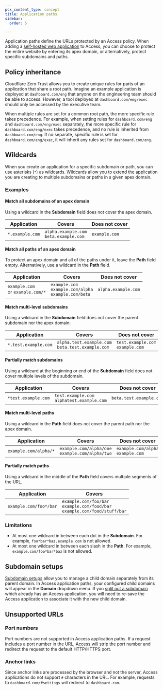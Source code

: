 ```yaml
---
pcx_content_type: concept
title: Application paths
sidebar:
  order: 5

---
```


Application paths define the URLs protected by an Access policy. When adding a [self-hosted web application](/cloudflare-one/applications/configure-apps/self-hosted-apps/) to Access, you can choose to protect the entire website by entering its apex domain, or alternatively, protect specific subdomains and paths.

## Policy inheritance

Cloudflare Zero Trust allows you to create unique rules for parts of an application that share a root path. Imagine an example application is deployed at `dashboard.com/eng` that anyone on the engineering team should be able to access. However, a tool deployed at `dashboard.com/eng/exec` should only be accessed by the executive team.

When multiple rules are set for a common root path, the more specific rule takes precedence. For example, when setting rules for `dashboard.com/eng` and `dashboard.com/eng/exec` separately, the more specific rule for `dashboard.com/eng/exec` takes precedence, and no rule is inherited from `dashboard.com/eng`. If no separate, specific rule is set for `dashboard.com/eng/exec`, it will inherit any rules set for `dashboard.com/eng`.

## Wildcards

When you create an application for a specific subdomain or path, you can use asterisks (`*`) as wildcards. Wildcards allow you to extend the application you are creating to multiple subdomains or paths in a given apex domain.

### Examples

#### Match all subdomains of an apex domain

Using a wildcard in the **Subdomain** field does not cover the apex domain.

| Application     | Covers                                       | Does not cover |
| --------------- | -------------------------------------------- | -------------- |
| `*.example.com` | `alpha.example.com` <br/> `beta.example.com` | `example.com`  |

#### Match all paths of an apex domain

To protect an apex domain and all of the paths under it, leave the **Path** field empty. Alternatively, use a wildcard in the **Path** field.

| Application                            | Covers                                                           | Does not cover      |
| -------------------------------------- | ---------------------------------------------------------------- | ------------------- |
| `example.com` <br/> or `example.com/*` | `example.com` <br/> `example.com/alpha` <br/> `example.com/beta` | `alpha.example.com` |

#### Match multi-level subdomains

Using a wildcard in the **Subdomain** field does not cover the parent subdomain nor the apex domain.

| Application          | Covers                                                 | Does not cover                          |
| -------------------- | ------------------------------------------------------ | --------------------------------------- |
| `*.test.example.com` | `alpha.test.example.com` <br/> `beta.test.example.com` | `test.example.com`  <br/> `example.com` |

#### Partially match subdomains

Using a wildcard at the beginning or end of the **Subdomain** field does not cover multiple levels of the subdomain.

| Application         | Covers                                           | Does not cover          |
| ------------------- | ------------------------------------------------ | ----------------------- |
| `*test.example.com` | `test.example.com` <br/> `alphatest.example.com` | `beta.test.example.com` |

#### Match multi-level paths

Using a wildcard in the **Path** field does not cover the parent path nor the apex domain.

| Application           | Covers                                                | Does not cover                          |
| --------------------- | ----------------------------------------------------- | --------------------------------------- |
| `example.com/alpha/*` | `example.com/alpha/one` <br/> `example.com/alpha/two` | `example.com/alpha` <br/> `example.com` |

#### Partially match paths

Using a wildcard in the middle of the **Path** field covers multiple segments of the URL.

| Application            | Covers                                                                               |
| ---------------------- | ------------------------------------------------------------------------------------ |
| `example.com/foo*/bar` | `example.com/foo/bar`<br/> `example.com/food/bar` <br/> `example.com/food/stuff/bar` |

### Limitations

* At most one wildcard in between each dot in the **Subdomain**. For example, `foo*bar*baz.example.com` is not allowed.
* At most one wildcard in between each slash in the **Path**. For example, `example.com/foo*bar*baz` is not allowed.

## Subdomain setups

[Subdomain setups](/dns/zone-setups/subdomain-setup/) allow you to manage a child domain separately from its parent domain. In Access application paths, your configured child domains will appear in the **Domain** dropdown menu. If you [split out a subdomain](/dns/zone-setups/subdomain-setup/setup/) which already has an Access application, you will need to re-save the Access application to associate it with the new child domain.

## Unsupported URLs

### Port numbers

Port numbers are not supported in Access application paths. If a request includes a port number in the URL, Access will strip the port number and redirect the request to the default HTTP/HTTPS port.

### Anchor links

Since anchor links are processed by the browser and not the server, Access applications do not support `#` characters in the URL. For example, requests to `dashboard.com/#settings` will redirect to `dashboard.com`.
